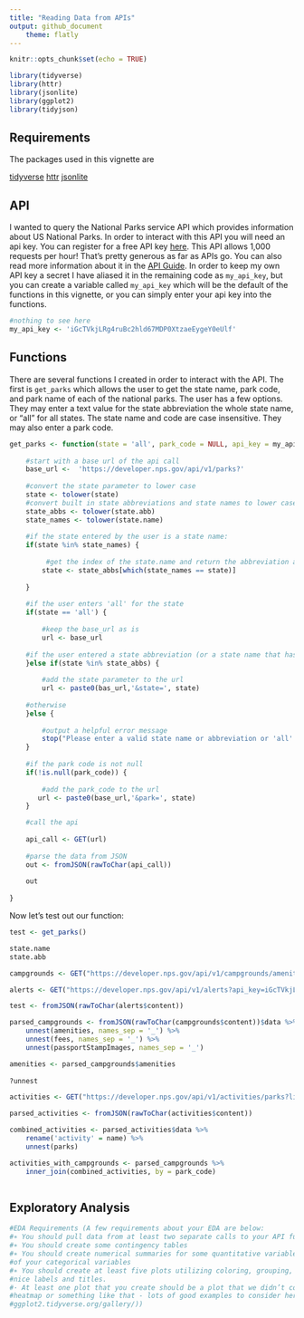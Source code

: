 ```yaml
---
title: "Reading Data from APIs"
output: github_document
    theme: flatly
---
```


```r
knitr::opts_chunk$set(echo = TRUE)

library(tidyverse)
library(httr)
library(jsonlite)
library(ggplot2)
library(tidyjson)

```

## Requirements

The packages used in this vignette are 

[tidyverse](https://www.tidyverse.org/)
[httr](https://httr2.r-lib.org/)
[jsonlite](https://cran.r-project.org/package=jsonlite)

## API

I wanted to query the National Parks service API which provides information about US National Parks. In order to interact with this API you will need an api key. You can register for a free API key [here](https://www.nps.gov/subjects/developer/get-started.htm). This API allows 1,000 requests per hour! That's pretty generous as far as APIs go. You can also read more information about it in the [API Guide](https://www.nps.gov/subjects/developer/guides.htm). In order to keep my own API key a secret I have aliased it in the remaining code as `my_api_key`, but you can create a variable called `my_api_key` which will be the default of the functions in this vignette, or you can simply enter your api key into the functions.  


```r

#nothing to see here
my_api_key <- 'iGcTVkjLRg4ruBc2hld67MDP0XtzaeEygeY0eUlf'

```


## Functions

There are several functions I created in order to interact with the API. The first is `get_parks` which allows the user to get the state name, park code, and park name of each of the national parks. The user has a few options. They may enter a text value for the state abbreviation the whole state name, or "all" for all states. The state name and code are case insensitive. They may also enter a park code. 


```r

get_parks <- function(state = 'all', park_code = NULL, api_key = my_api_key) { 
    
    #start with a base url of the api call
    base_url <-  'https://developer.nps.gov/api/v1/parks?'
    
    #convert the state parameter to lower case
    state <- tolower(state)
    #convert built in state abbreviations and state names to lower case
    state_abbs <- tolower(state.abb)
    state_names <- tolower(state.name)
    
    #if the state entered by the user is a state name:
    if(state %in% state_names) {
        
         #get the index of the state.name and return the abbreviation at that index
        state <- state_abbs[which(state_names == state)]
        
    }
    
    #if the user enters 'all' for the state
    if(state == 'all') {
        
        #keep the base_url as is
        url <- base_url
        
    #if the user entered a state abbreviation (or a state name that has been converted to an abbreviation)
    }else if(state %in% state_abbs) {
        
        #add the state parameter to the url
        url <- paste0(bas_url,'&state=', state)
    
    #otherwise
    }else {
        
        #output a helpful error message
        stop("Please enter a valid state name or abbreviation or 'all' to query all states")
    }
    
    #if the park code is not null
    if(!is.null(park_code)) {
        
        #add the park_code to the url
       url <- paste0(base_url,'&park=', state) 
    }

    #call the api
    
    api_call <- GET(url)
    
    #parse the data from JSON
    out <- fromJSON(rawToChar(api_call))
    
    out
    
}

```

Now let's test out our function:

```r

test <- get_parks()


```




```r
state.name
state.abb

campgrounds <- GET("https://developer.nps.gov/api/v1/campgrounds/amenities?limit=1000&api_key=iGcTVkjLRg4ruBc2hld67MDP0XtzaeEygeY0eUlf")

alerts <- GET("https://developer.nps.gov/api/v1/alerts?api_key=iGcTVkjLRg4ruBc2hld67MDP0XtzaeEygeY0eUlf")

test <- fromJSON(rawToChar(alerts$content))

parsed_campgrounds <- fromJSON(rawToChar(campgrounds$content))$data %>%
    unnest(amenities, names_sep = '_') %>%
    unnest(fees, names_sep = '_') %>%
    unnest(passportStampImages, names_sep = '_')

amenities <- parsed_campgrounds$amenities
    
?unnest    

activities <- GET("https://developer.nps.gov/api/v1/activities/parks?limit=100&api_key=iGcTVkjLRg4ruBc2hld67MDP0XtzaeEygeY0eUlf")

parsed_activities <- fromJSON(rawToChar(activities$content))

combined_activities <- parsed_activities$data %>%
    rename('activity' = name) %>%
    unnest(parks)

activities_with_campgrounds <- parsed_campgrounds %>%
    inner_join(combined_activities, by = park_code)



```


## Exploratory Analysis

```r
#EDA Requirements (A few requirements about your EDA are below:
#∗ You should pull data from at least two separate calls to your API functions
#∗ You should create some contingency tables
#∗ You should create numerical summaries for some quantitative variables at each setting of some
#of your categorical variables
#∗ You should create at least five plots utilizing coloring, grouping, etc. All plots should have
#nice labels and titles.
#· At least one plot that you create should be a plot that we didn’t cover in class (say a
#heatmap or something like that - lots of good examples to consider here https://exts.
#ggplot2.tidyverse.org/gallery/))


```

